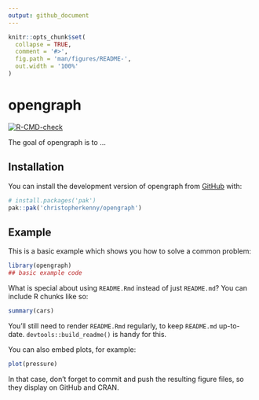 ```yaml
---
output: github_document
---
```


<!-- README.md is generated from README.Rmd. Please edit that file -->

```r
knitr::opts_chunk$set(
  collapse = TRUE,
  comment = '#>',
  fig.path = 'man/figures/README-',
  out.width = '100%'
)
```

# opengraph

<!-- badges: start -->
  [![R-CMD-check](https://github.com/christopherkenny/opengraph/actions/workflows/R-CMD-check.yaml/badge.svg)](https://github.com/christopherkenny/opengraph/actions/workflows/R-CMD-check.yaml)
  <!-- badges: end -->

The goal of opengraph is to ...

## Installation

You can install the development version of opengraph from [GitHub](https://github.com/) with:

``` r
# install.packages('pak')
pak::pak('christopherkenny/opengraph')
```

## Example

This is a basic example which shows you how to solve a common problem:

```r
library(opengraph)
## basic example code
```

What is special about using `README.Rmd` instead of just `README.md`? You can include R chunks like so:

```r
summary(cars)
```

You'll still need to render `README.Rmd` regularly, to keep `README.md` up-to-date. `devtools::build_readme()` is handy for this.

You can also embed plots, for example:

```r
plot(pressure)
```

In that case, don't forget to commit and push the resulting figure files, so they display on GitHub and CRAN.
